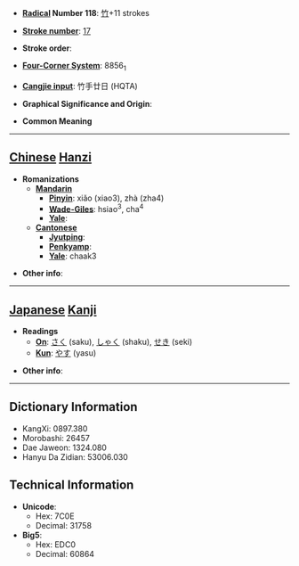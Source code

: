 * '''[[Wiktionary:Chinese radical index| Radical]] Number 118''': [[Wiktionary:Chinese radical index 竹|竹]]+11 strokes

* '''[[Wiktionary:Chinese total strokes index|Stroke number]]''': [[Wiktionary:Chinese total strokes index 17|17]]

* '''Stroke order''': 

* '''[[Wiktionary:Chinese four corner index|Four-Corner System]]''': 8856<sub>1</sub>

* '''[[Wiktionary:Chinese Cangjie index|Cangjie input]]''': 竹手廿日 (HQTA)

* '''Graphical Significance and Origin''': 

* '''Common Meaning'''

----

== [[Chinese]] [[Hanzi]] ==

* '''Romanizations'''
** '''[[Mandarin]]'''
*** '''[[Pinyin]]''': xiǎo (xiao3), zhà (zha4)
*** '''[[Wade-Giles]]''': hsiao<sup>3</sup>, cha<sup>4</sup>
*** '''[[Yale]]''': 
** '''[[Cantonese]]'''
*** '''[[Jyutping]]''':
*** '''[[Penkyamp]]''': 
*** '''[[Yale]]''': chaak3

* '''Other info''': 

----

== [[Japanese]] [[Kanji]] ==

* '''Readings'''
** '''[[On]]''': [[さく]] (saku), [[しゃく]] (shaku), [[せき]] (seki)
** '''[[Kun]]''': [[やす]] (yasu)

* '''Other info''':  

----

== Dictionary Information ==

* KangXi: 0897.380
* Morobashi: 26457
* Dae Jaweon: 1324.080
* Hanyu Da Zidian: 53006.030

== Technical Information ==

* '''Unicode''':
** Hex: 7C0E
** Decimal: 31758
* '''Big5''':
** Hex: EDC0
** Decimal: 60864